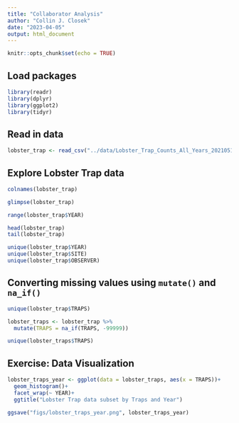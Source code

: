 ```yaml
---
title: "Collaborator Analysis"
author: "Collin J. Closek"
date: "2023-04-05"
output: html_document
---
```


```r
knitr::opts_chunk$set(echo = TRUE)
```

## Load packages
```r
library(readr)
library(dplyr)
library(ggplot2)
library(tidyr)
```

## Read in data
```r
lobster_trap <- read_csv("../data/Lobster_Trap_Counts_All_Years_20210519.csv")
```

## Explore Lobster Trap data
```r
colnames(lobster_trap)

glimpse(lobster_trap)

range(lobster_trap$YEAR)

head(lobster_trap)
tail(lobster_trap)

unique(lobster_trap$YEAR)
unique(lobster_trap$SITE)
unique(lobster_trap$OBSERVER)
```

## Converting missing values using `mutate()` and `na_if()`
```r
unique(lobster_trap$TRAPS)

lobster_traps <- lobster_trap %>% 
  mutate(TRAPS = na_if(TRAPS, -99999))

unique(lobster_traps$TRAPS)
```

## Exercise: Data Visualization
```r

lobster_traps_year <- ggplot(data = lobster_traps, aes(x = TRAPS))+
  geom_histogram()+
  facet_wrap(~ YEAR)+
  ggtitle("Lobster Trap data subset by Traps and Year")

ggsave("figs/lobster_traps_year.png", lobster_traps_year)
  

```

